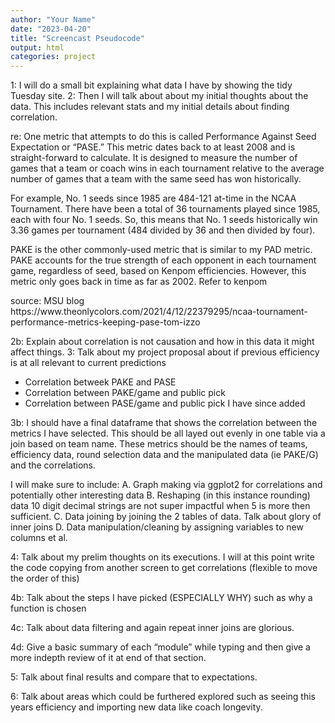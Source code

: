 ```yaml
---
author: "Your Name"
date: "2023-04-20"
title: "Screencast Pseudocode"
output: html
categories: project
---
```


1: I will do a small bit explaining what data I have by showing the tidy Tuesday site.
2: Then I will talk about about my initial thoughts about the data. This includes relevant stats and my initial details about finding correlation.

re: One metric that attempts to do this is called Performance Against Seed Expectation or “PASE.” This metric dates back to at least 2008 and is straight-forward to calculate. It is designed to measure the number of games that a team or coach wins in each tournament relative to the average number of games that a team with the same seed has won historically.

For example, No. 1 seeds since 1985 are 484-121 at-time in the NCAA Tournament. There have been a total of 36 tournaments played since 1985, each with four No. 1 seeds. So, this means that No. 1 seeds historically win 3.36 games per tournament (484 divided by 36 and then divided by four).

PAKE is the other commonly-used metric that is similar to my PAD metric. PAKE accounts for the true strength of each opponent in each tournament game, regardless of seed, based on Kenpom efficiencies. However, this metric only goes back in time as far as 2002. Refer to kenpom

source: MSU blog https://www.theonlycolors.com/2021/4/12/22379295/ncaa-tournament-performance-metrics-keeping-pase-tom-izzo

2b: Explain about correlation is not causation and how in this data it might affect things. 
3: Talk about my project proposal about if previous efficiency is at all relevant to current predictions

- Correlation betweek PAKE and PASE
- Correlation between PAKE/game and public pick
- Correlation between PASE/game and public pick
I have since added 

3b: I should have a final dataframe that shows the correlation between the metrics I have selected. This should be all layed out evenly in one table via a join based on team name. These metrics should be the names of teams, efficiency data, round selection data and the manipulated data (ie PAKE/G) and the correlations. 

I will make sure to include: 
A. Graph making via ggplot2 for correlations and potentially other interesting data
B. Reshaping (in this instance rounding) data  10 digit decimal strings are not super impactful when 5 is more then sufficient.
C. Data joining by joining the 2 tables of data. Talk about glory of inner joins
D. Data manipulation/cleaning by assigning variables to new columns et al.


4: Talk about my prelim thoughts on its executions. I will at this point write the code copying from another screen to get correlations (flexible to move the order of this)

4b: Talk about the steps I have picked (ESPECIALLY WHY) such as why a function is chosen

4c: Talk about data filtering and again repeat inner joins are glorious.

4d: Give a basic summary of each "module" while typing and then give a more indepth review of it at end of that section. 

5: Talk about final results and compare that to expectations.

6: Talk about areas which could be furthered explored such as seeing this years efficiency and importing new data like coach longevity. 

